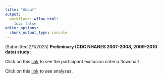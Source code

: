 ```yaml
---
title: "About"
output:
  workflowr::wflow_html:
    toc: false
editor_options:
  chunk_output_type: console
---
```


(Submitted 2/1/2025) **Preliminary (CDC NHANES 2007-2008, 2009-2010 data) study:**

Click on this [link]() to see the participant exclusion criteria flowchart.

Click on this [link](prelim_analysis.html) to see analyses.
